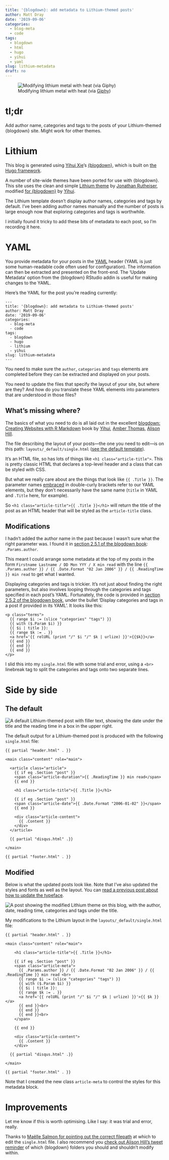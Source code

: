 ```yaml
---
title: '{blogdown}: add metadata to Lithium-themed posts'
author: Matt Dray
date: '2019-09-06'
categories:
  - blog-meta
  - code
tags:
  - blogdown
  - html
  - hugo
  - yihui
  - yaml
slug: lithium-metadata
draft: no
---
```


![Modifying lithium metal with heat (via [Giphy](https://giphy.com/gifs/fire-chemical-reaction-P5hY56fZNy0og))](https://giphygifs.s3.amazonaws.com/media/P5hY56fZNy0og/giphy.gif)

# tl;dr

Add author name, categories and tags to the posts of your Lithium-themed {blogdown} site. Might work for other themes.

# Lithium

This blog is generated using [Yihui Xie](https://yihui.name/)'s [{blogdown}](https://bookdown.org/yihui/blogdown/), which is built on [the Hugo framework](https://gohugo.io/).

A number of site-wide themes have been ported for use with {blogdown}. This site uses the clean and simple [Lithium theme](https://themes.gohugo.io/hugo-lithium-theme/) by [Jonathan Rutheiser](https://github.com/jrutheiser), modified [for {blogdown}](https://github.com/yihui/hugo-lithium) by [Yihui](https://yihui.name/).

The Lithium template doesn't display author names, categories and tags by default. I've been adding author names manually and the number of posts is large enough now that exploring categories and tags is worthwhile.

I initially found it tricky to add these bits of metadata to each post, so I'm recording it here.

# YAML

You provide metadata for your posts in the [YAML](https://en.wikipedia.org/wiki/YAML) header (YAML is just some human-readable code often used for configuration). The information can then be extracted and presented on the front-end. The 'Update Metadata' option from the {blogdown} RStudio addin is useful for making changes to the YAML.

Here's the YAML for the post you're reading currently:

```
---
title: '{blogdown}: add metadata to Lithium-themed posts'
author: Matt Dray
date: '2019-09-06'
categories:
  - blog-meta
  - code
tags:
  - blogdown
  - hugo
  - lithium
  - yihui
slug: lithium-metadata
---
```
You need to make sure the `author`, `categories` and `tags` elements are completed before they can be extracted and displayed on your posts.

You need to update the files that specify the layout of your site, but where are they? And how do you translate these YAML elements into parameters that are understood in those files?

## What's missing where?

The basics of what you need to do is all laid out in the excellent [blogdown: Creating Websites with R Markdown](https://bookdown.org/yihui/blogdown/) book by [Yihui](https://yihui.name/), [Amber Thomas](https://amber.rbind.io/), [Alison Hill](https://alison.rbind.io/).

The file describing the layout of your posts---the one you need to edit---is on this path: `layouts/_default/single.html` ([see the default template](https://github.com/yihui/hugo-lithium/blob/master/layouts/_default/single.html)).

It's an HTML file, so has lots of things like `<h1 class="article-title">`. This is pretty classic HTML that declares a top-level header and a class that can be styled with CSS.

But what we really care about are the things that look like `{{ .Title }}`. The parameter names [embraced](https://twitter.com/JennyBryan/status/1144817727665631232?s=20) in double-curly brackets refer to our YAML elements, but they don't necessarily have the same name (`title` in YAML and `.Title` here, for example).

So `<h1 class="article-title">{{ .Title }}</h1>` will return the title of the post as an HTML header that will be styled as the `article-title` class.

## Modifications

I hadn't added the author name in the past because I wasn't sure what the right parameter was. I found it in [section 2.5.1 of the blogdown book](https://bookdown.org/yihui/blogdown/templates.html#a-minimal-example): `.Params.author`.

This meant I could arrange some metadata at the top of my posts in the form `Firstname Lastname / DD Mon YYY / X min read` with the line `{{ .Params.author }} / {{ .Date.Format "02 Jan 2006" }} / {{ .ReadingTime }} min read` to get what I wanted.

Displaying categories and tags is trickier. It's not just about finding the right parameters, but also involves looping through the categories and tags specified in each post's YAML. Fortunately, the code is provided in [section 2.5.2 of the blogdown book](https://bookdown.org/yihui/blogdown/), under the bullet 'Display categories and tags in a post if provided in its YAML'. It looks like this:

```
<p class="terms">
  {{ range $i := (slice "categories" "tags") }}
  {{ with ($.Param $i) }}
  {{ $i | title }}:
  {{ range $k := . }}
  <a href='{{ relURL (print "/" $i "/" $k | urlize) }}'>{{$k}}</a>
  {{ end }}
  {{ end }}
  {{ end }}
</p>
```

I slid this into my `single.html` file with some trial and error, using a `<br>` linebreak tag to split the categories and tags onto two separate lines.

# Side by side

## The default

<img src='/post/2019-09-05-blogdown-author-tags-and-categories_files/lithium-default.png' alt='A default Lithium-themed post with filler text, showing the date under the title and the reading time in a box in the upper right.'>

The default output for a Lithium-themed post is produced with the following `single.html` file:

```
{{ partial "header.html" . }}

<main class="content" role="main">

  <article class="article">
    {{ if eq .Section "post" }}
    <span class="article-duration">{{ .ReadingTime }} min read</span>
    {{ end }}

    <h1 class="article-title">{{ .Title }}</h1>

    {{ if eq .Section "post" }}
    <span class="article-date">{{ .Date.Format "2006-01-02" }}</span>
    {{ end }}

    <div class="article-content">
      {{ .Content }}
    </div>
  </article>

  {{ partial "disqus.html" .}}

</main>

{{ partial "footer.html" . }}
```

## Modified

Below is what the updated posts look like. Note that I've also updated the styles and fonts as well as the layout. You can [read a previous post about how to update the typeface](https://www.rostrum.blog/2018/11/29/fontface-lithium/). 

<img src='/post/2019-09-05-blogdown-author-tags-and-categories_files/lithium-rostrum.png' alt='A post showing the modified Lithium theme on this blog, with the author, date, reading time, categories and tags under the title.'>

My modifications to the Lithium layout in the `layouts/_default/single.html` file:

```
{{ partial "header.html" . }}

<main class="content" role="main">

    <h1 class="article-title">{{ .Title }}</h1>

    {{ if eq .Section "post" }}
    <span class="article-meta">
      {{ .Params.author }} / {{ .Date.Format "02 Jan 2006" }} / {{ .ReadingTime }} min read <br>
      {{ range $i := (slice "categories" "tags") }}
      {{ with ($.Param $i) }}
      {{ $i | title }}:
      {{ range $k := . }}
      <a href='{{ relURL (print "/" $i "/" $k | urlize) }}'>{{ $k }}</a>
      {{ end }}<br>
      {{ end }}
      {{ end }}<br>
    </span>
    
    {{ end }}
    
    <div class="article-content">
      {{ .Content }}
    </div>

  {{ partial "disqus.html" .}}

</main>

{{ partial "footer.html" . }}
```

Note that I created the new class `article-meta` to control the styles for this metadata block.

# Improvements

Let me know if this is worth optimising. Like I say: it was trial and error, really.

Thanks to [Maëlle Salmon for pointing out the correct filepath](https://twitter.com/ma_salmon/status/1169934050838138880?s=20) at which to edit the `single.html` file. I also recommend you [check out Alison Hill's tweet reminder](https://twitter.com/apreshill/status/1078494406301212672?s=20) of which {blogdown} folders you should and shouldn't modify within.
